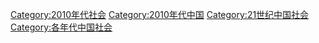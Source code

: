 [[Category:2010年代社会|Category:2010年代社会]]
[[Category:2010年代中国|Category:2010年代中国]]
[[Category:21世纪中国社会|Category:21世纪中国社会]]
[[Category:各年代中国社会|Category:各年代中国社会]]